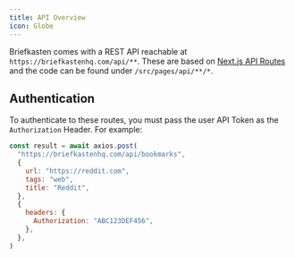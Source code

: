 ```yaml
---
title: API Overview
icon: Globe
---
```


Briefkasten comes with a REST API reachable at `https://briefkastenhq.com/api/**`. These are based on [Next.js API Routes](https://nextjs.org/docs/api-routes/introduction) and the code can be found under `/src/pages/api/**/*`.

## Authentication

To authenticate to these routes, you must pass the user API Token as the `Authorization` Header. For example:

```js {9-11}
const result = await axios.post(
  "https://briefkastenhq.com/api/bookmarks",
  {
    url: "https://reddit.com",
    tags: "web",
    title: "Reddit",
  },
  {
    headers: {
      Authorization: "ABC123DEF456",
    },
  },
)
```
